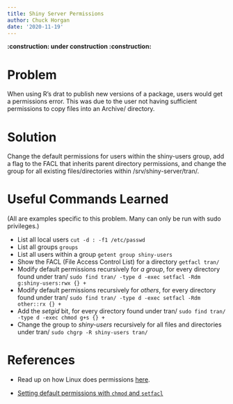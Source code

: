 ```yaml
---
title: Shiny Server Permissions
author: Chuck Horgan
date: '2020-11-19'
---
```


**:construction: under construction :construction:**

# Problem

When using R's drat to publish new versions of a package, users would get a permissions error. This was due to the user not having sufficient permissions to copy files into an Archive/ directory.

# Solution

Change the default permissions for users within the shiny-users group, add a flag to the FACL that inherits parent directory permissions, and change the group for all existing files/directories within /srv/shiny-server/tran/.

# Useful Commands Learned

(All are examples specific to this problem. Many can only be run with sudo privileges.)

- List all local users `cut -d : -f1 /etc/passwd`
- List all groups `groups`
- List all users within a group `getent group shiny-users`
- Show the FACL (File Access Control List) for a directory `getfacl tran/`
- Modify default permissions recursively for *a group*, for every directory found under tran/ `sudo find tran/ -type d -exec setfacl -Rdm g:shiny-users:rwx {} +`
- Modify default permissions recursively for *others*, for every directory found under tran/ `sudo find tran/ -type d -exec setfacl -Rdm other::rx {} +`
- Add the *setgid* bit, for every directory found under tran/ `sudo find tran/ -type d -exec chmod g+s {} +`
- Change the group to *shiny-users* recursively for all files and directories under tran/ `sudo chgrp -R shiny-users tran/`

# References

- Read up on how Linux does permissions [here](https://www.linux.com/training-tutorials/understanding-linux-file-permissions/). 

- [Setting default permissions with `chmod` and `setfacl`](https://unix.stackexchange.com/questions/1314/how-to-set-default-file-permissions-for-all-folders-files-in-a-directory)
